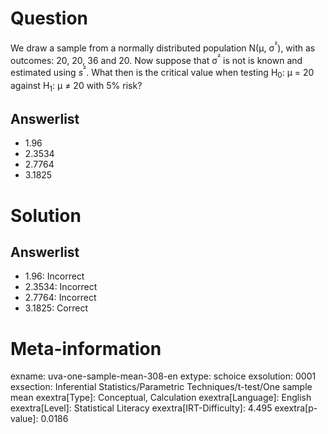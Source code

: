Question
========

We draw a sample from a normally distributed population N(μ, σ^²^), with as outcomes: 20, 20, 36 and 20. Now suppose that σ^²^ is not is known and estimated using *s*^²^. What then is the critical value when testing H~0~: μ = 20 against H~1~: μ ≠ 20 with 5% risk?

Answerlist
----------

* 1.96
* 2.3534
* 2.7764
* 3.1825

Solution
========

Answerlist
----------

* 1.96: Incorrect
* 2.3534: Incorrect
* 2.7764: Incorrect
* 3.1825: Correct

Meta-information
================
exname: uva-one-sample-mean-308-en
extype: schoice
exsolution: 0001
exsection: Inferential Statistics/Parametric Techniques/t-test/One sample mean
exextra[Type]: Conceptual, Calculation
exextra[Language]: English
exextra[Level]: Statistical Literacy
exextra[IRT-Difficulty]: 4.495
exextra[p-value]: 0.0186
